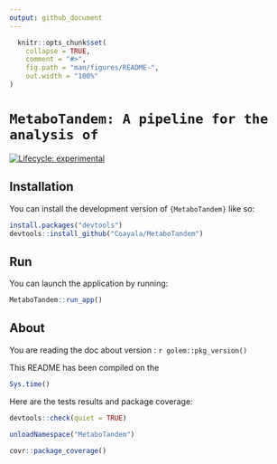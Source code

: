 ```yaml
---
output: github_document
---
```


<!-- README.md is generated from README.Rmd. Please edit that file -->

```r
  knitr::opts_chunk$set(
    collapse = TRUE,
    comment = "#>",
    fig.path = "man/figures/README-",
    out.width = "100%"
)
```

# `MetaboTandem: A pipeline for the analysis of `

<!-- badges: start -->
[![Lifecycle: experimental](https://img.shields.io/badge/lifecycle-experimental-orange.svg)](https://lifecycle.r-lib.org/articles/stages.html#experimental)
<!-- badges: end -->

## Installation

You can install the development version of `{MetaboTandem}` like so:

```r
install.packages("devtools")
devtools::install_github("Coayala/MetaboTandem")
```

## Run

You can launch the application by running:

```r
MetaboTandem::run_app()
```

## About

You are reading the doc about version : `r golem::pkg_version()`

This README has been compiled on the

```r
Sys.time()
```

Here are the tests results and package coverage:

```r
devtools::check(quiet = TRUE)
```

```r
unloadNamespace("MetaboTandem")
```

```r
covr::package_coverage()
```
